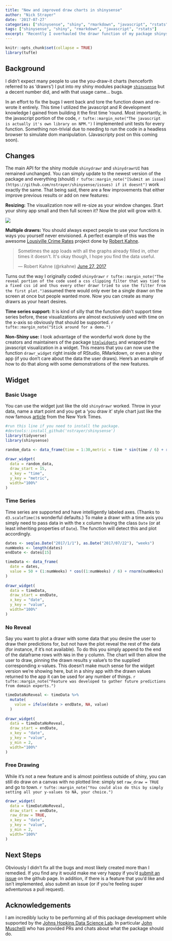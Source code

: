 ```yaml
---
title: "New and improved draw charts in shinysense"
author: "Nick Strayer"
date: '2017-07-27'
categories: ["shinysense", "shiny", "rmarkdown", "javascript", "rstats"]
tags: ["shinysense", "shiny", "rmarkdown", "javascript", "rstats"]
excerpt: "Recently I overhauled the drawr function of my package shinysense. Some bugs were fixed but potentially more interesting new features were added. Among these are support for time series and the ability to use the function outside of Shiny. This post covers what changed and how to use the new features."
---
```



```r
knitr::opts_chunk$set(collapse = TRUE)
library(tufte)
```

## Background

I didn't expect many people to use the you-draw-it charts (henceforth referred to as 'drawrs') I put into my shiny modules package [`shinysense`](https://www.github.com/nstrayer/shinysense) but a decent number did, and with that usage came... bugs.  

In an effort to fix the bugs I went back and tore the function down and re-wrote it entirely. This time I utilized the javascript and R development knowledge I gained from building it the first time 'round. Most importantly, in the javascript portion of the code, `r tufte::margin_note("The javascript is actually it's own library on NPM.")` I implemented unit tests for every function. Something non-trivial due to needing to run the code in a headless browser to simulate dom manipulation. (Javascripty post on this coming soon). 


## Changes

The main API for the shiny module `shinydrawr` and `shinydrawrUI` has remained unchanged. You can simply update to the newest version of the package and everything (should) `r tufte::margin_note("[Submit an issue](https://github.com/nstrayer/shinysense/issues) if it doesnt")` work exactly the same. That being said, there are a few improvements that either improve previous results or add on new features:

__Resizing:__ The visualization now will re-size as your window changes. Start your shiny app small and then full screen it? Now the plot will grow with it. 

![](/images/resizing.gif)

__Multiple drawrs:__ You should always expect people to use your functions in ways you yourself never envisioned. A perfect example of this was the awesome [Lousiville Crime Rates](https://rkahne.shinyapps.io/louisville_crime_rates/) project done by [Robert Kahne](https://twitter.com/rkahne). 

<blockquote class="twitter-tweet" data-lang="en"><p lang="en" dir="ltr">Sometimes the app loads with all the graphs already filled in, other times it doesn&#39;t.  It&#39;s okay though, I hope you find the data useful.</p>&mdash; Robert Kahne (@rkahne) <a href="https://twitter.com/rkahne/status/879717378027921408">June 27, 2017</a></blockquote>
<script async src="//platform.twitter.com/widgets.js" charset="utf-8"></script>

Turns out the way I originally coded `shinydrawr` `r tufte::margin_note("The reveal portion of the code used a css clipping filter that was tied to a fixed css id and thus every other drawr tried to use the filter from the first plot.")`assumed there would only ever be a single drawr on the screen at once but people wanted more. Now you can create as many drawrs as your heart desires.

__Time series support:__ It is kind of silly that the function didn't support time series before, these visualizations are almost exclusively used with time on the x-axis so obviously that should be supported. `r tufte::margin_note("Stick around for a demo.")`

__Non-Shiny use:__ I took advantage of the wonderful work done by the creators and maintainers of the package [`htmlwidgets`](http://www.htmlwidgets.org/) and wrapped the javascript visualization in a widget. This means that you can now use the function `drawr_widget` right inside of RStudio, RMarkdown, or even a shiny app (if you don't care about the data the user draws). Here's an example of how to do that along with some demonstrations of the new features. 

## Widget

### Basic Usage

You can use the widget just like the old `shinydrawr` worked. Throw in your data, name a start point and you get a 'you draw it' style chart just like the now famous [article](https://www.nytimes.com/interactive/2017/01/15/us/politics/you-draw-obama-legacy.html) from the New York Times. 


```r
#run this line if you need to install the package. 
#devtools::install_github('nstrayer/shinysense') 
library(tidyverse)
library(shinysense) 

random_data <- data_frame(time = 1:30,metric = time * sin(time / 6) + rnorm(30))
  
drawr_widget(
  data = random_data,
  draw_start = 15,
  x_key = "time",
  y_key = "metric",
  width="100%"
)
```


### Time Series

Time series are supported and have intelligently labeled axes. (Thanks to `d3.scaleTime()`s wonderful defaults.) To make a drawr with a time axis you simply need to pass data in with the x column having the class `Date` (or at least inheriting properties of `Date`). The function will detect this and plot accordingly. 

```r
dates <- seq(as.Date("2017/1/1"), as.Date("2017/07/22"), "weeks")
numWeeks <- length(dates)
endDate <- dates[15]

timeData <- data_frame(
  date = dates,
  value = 50 + (1:numWeeks) * cos((1:numWeeks) / 6) + rnorm(numWeeks)
)
  
drawr_widget(
  data = timeData,
  draw_start = endDate,
  x_key = "date",
  y_key = "value",
  width="100%"
)
```


### No Reveal

Say you want to plot a drawr with some data that you desire the user to draw their predictions for, but not have the plot reveal the rest of the data (for instance, if it's not available). To do this you simply append to the end of the dataframe rows with `NA`s in the y column. The chart will then allow the user to draw, pinning the drawn results y value's to the supplied corresponding x-values. This doesn't make much sense for the widget version we're showing here, but in a shiny app with the drawn values returned to the app it can be used for any number of things. `r tufte::margin_note("Feature was developed to gather future predictions from domain experts.")`

```r
timeDataNoReveal <- timeData %>% 
  mutate(
    value = ifelse(date > endDate, NA, value)
  )
  
drawr_widget(
  data = timeDataNoReveal,
  draw_start = endDate,
  x_key = "date",
  y_key = "value",
  y_min = 2,
  width="100%"
)
```


### Free Drawing

While it's not a new feature and is almost pointless outside of shiny, you can still do draw on a canvas with no plotted line: simply set `raw_draw = TRUE` and go to town. `r tufte::margin_note("You could also do this by simply setting all your y-values to NA, your choice.")`

```r
drawr_widget(
  data = timeDataNoReveal,
  draw_start = endDate,
  raw_draw = TRUE,
  x_key = "date",
  y_key = "value",
  y_min = 2,
  width="100%"
)
```

## Next Steps

Obviously I didn't fix all the bugs and most likely created more than I remedied. If you find any it would make me very happy if you'd [submit an issue](https://github.com/nstrayer/shinysense/issues) on the github page. In addition, if there is a feature that you'd like and isn't implemented, also submit an issue (or if you're feeling super adventurous a pull request). 

## Acknowledgements

I am incredibly lucky to be performing all of this package development while supported by the [Johns Hopkins Data Science Lab](http://jhudatascience.org/). In particular [John Muschelli](https://twitter.com/StrictlyStat) who has provided PRs and chats about what the package should do. 

